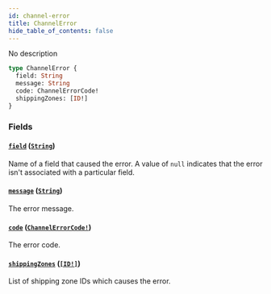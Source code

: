 ```yaml
---
id: channel-error
title: ChannelError
hide_table_of_contents: false
---
```


No description

```graphql
type ChannelError {
  field: String
  message: String
  code: ChannelErrorCode!
  shippingZones: [ID!]
}
```

### Fields

#### [`field`](#) ([`String`](../../../developer/api-reference/scalars/string))

Name of a field that caused the error. A value of `null` indicates that the error isn't associated with a particular field.

#### [`message`](#) ([`String`](../../../developer/api-reference/scalars/string))

The error message.

#### [`code`](#) ([`ChannelErrorCode!`](../../../developer/api-reference/enums/channel-error-code))

The error code.

#### [`shippingZones`](#) ([`[ID!]`](../../../developer/api-reference/scalars/id))

List of shipping zone IDs which causes the error.
